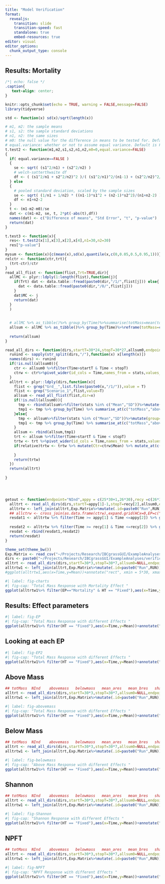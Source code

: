 ```yaml
---
title: "Model Verification"
format:
  revealjs:
    transition: slide
    transition-speed: fast
    standalone: true
    embed-resources: true
editor: visual
editor_options: 
  chunk_output_type: console
---
```


## Results: Mortality


```css
/*| echo: false */
.caption{
   text-align: center;
}
```

```r
knitr::opts_chunk$set(echo = TRUE, warning = FALSE,message=FALSE)
library(tidyverse)
```

```r
std <- function(x) sd(x)/sqrt(length(x))

# m1, m2: the sample means
# s1, s2: the sample standard deviations
# n1, n2: the same sizes
# m0: the null value for the difference in means to be tested for. Default is 0. 
# equal.variance: whether or not to assume equal variance. Default is FALSE. 
t.test2 <- function(m1,m2,s1,s2,n1,n2,m0=0,equal.variance=FALSE)
{
  if( equal.variance==FALSE ) 
  {
    se <- sqrt( (s1^2/n1) + (s2^2/n2) )
    # welch-satterthwaite df
    df <- ( (s1^2/n1 + s2^2/n2)^2 )/( (s1^2/n1)^2/(n1-1) + (s2^2/n2)^2/(n2-1) )
  } else
  {
    # pooled standard deviation, scaled by the sample sizes
    se <- sqrt( (1/n1 + 1/n2) * ((n1-1)*s1^2 + (n2-1)*s2^2)/(n1+n2-2) ) 
    df <- n1+n2-2
  }      
  t <- (m1-m2-m0)/se 
  dat <- c(m1-m2, se, t, 2*pt(-abs(t),df))    
  names(dat) <- c("Difference of means", "Std Error", "t", "p-value")
  return(dat) 
}

t.test3 <- function(x){
  res<- t.test2(x[1],x[3],x[2],x[4],n1=30,n2=30)
  res["p-value"]
}
mysum <- function(x){c(mean(x),sd(x),quantile(x,c(0,0.05,0.5,0.95,1)))}
relctr <- function(ctr,trt){
  (trt-ctr)/ctr
}
read_all_flist <- function(flist,Trt=TRUE,dir){
  allMC <- plyr::ldply(1:length(flist),function(j){
    if(Trt) dat <- data.table::fread(paste0(dir,"/1/",flist[j])) else{
      dat <- data.table::fread(paste0(dir,"/0/",flist[j]))
    }
    dat$MC <- j
    return(dat)
  }
  )
  
  
  # allMC %>% as_tibble()%>% group_by(Time)%>%summarise(totMass=mean(totMass))
  allsum <- allMC %>% as_tibble()%>% group_by(Time)%>%reframe(totMass=c(mean(totMass),sd(totMass),quantile(totMass,c(0,0.05,0.5,0.95,1))),stats=c("Mean","SD","Min.", "5th Per.", "Median" ,    "95th Per.", "Max." ),abovemass=mysum(abovemass),belowmass=mysum(belowmass),shannon=mysum(shannon),NInd=mysum(NInd),NPFT=mysum(NPFT))
  
  return(allsum)
}

read_all_dirs <- function(dirs,startT=30*24,stopT=30*27,allsum0,endpoint="totMass",relative=TRUE){
  runind <- sapply(str_split(dirs,"/"),function(x) x[length(x)])
  names(dirs) <- runind
  if(!is.null(allsum0)){
    ctr <- allsum0 %>%filter(Time>startT & Time < stopT)
    ctrw <- ctr%>%pivot_wider(id_cols = Time,names_from = stats,values_from = endpoint)
  }
  alltrt <- plyr::ldply(dirs,function(x){
    flist <- grep("Grd__",list.files(paste0(x,"/1/")),value = T)
    flist <- grep("Scenario_1",flist,value=T)
    allsum <- read_all_flist(flist,dir=x)
    if(!is.null(allsum0)){
      tmp <- rbind(allsum%>%filter(stats %in% c("Mean","SD"))%>%mutate(group="TRT"),allsum0%>%filter(stats %in% c("Mean","SD"))%>%mutate(group="CTR"))
      tmp1 <- tmp %>% group_by(Time) %>% summarise_at(c("totMass","abovemass","belowmass","shannon","NInd","NPFT"),~t.test3(.x))%>%mutate(stats="p-value") %>% relocate(stats,.after = totMass)
    }else{
      tmp <- allsum%>%filter(stats %in% c("Mean","SD"))%>%mutate(group="TRT")
      tmp1 <- tmp %>% group_by(Time) %>% summarise_at(c("totMass","abovemass","belowmass","shannon","NInd","NPFT"),~t.test3(.x))%>%mutate(stats="p-value") %>% relocate(stats,.after = totMass)
    }
    allsum <- rbind(allsum,tmp1)
    trt <- allsum %>%filter(Time>startT & Time < stopT)
    trtw <- trt %>%pivot_wider(id_cols = Time,names_from = stats,values_from = endpoint)
    if(relative)trtw <- trtw %>% mutate(Ctr=ctrw$Mean) %>% mutate_at(c("Mean","5th Per.", "95th Per."),~relctr(.x,ctr=Ctr)) else{
      
    }
    return(trtw)
  })
  return(alltrt)
  
}




getout <- function(endpoint="NInd",appy = c(25*30+1,26*30),recy =c(26*30+1,27*30),allsum0,dirs,Exp.Matrix){
  alltrt <- read_all_dirs(dirs,startT=appy[1]-1,stopT=recy[2],allsum0,endpoint=endpoint)
  alltrtw <- left_join(alltrt,Exp.Matrix%>%mutate(.id=paste0("Run",RUN)))
  ## allctrw <- cross_join(as.data.frame(ctrw),expand.grid(HCx=0,EP=c("Biomass","Mortality"),PCommunity="Calthion.txt"))
  resdat1 <- alltrtw %>% filter(Time >= appy[1] & Time <=appy[2]) %>% group_by(HCx,EP,PCommunity,HT) %>% summarise(meandiff=mean(Mean),maxdiff=min(Mean),pval=sum(`p-value`<0.01)) %>% pivot_longer(cols = c(meandiff,maxdiff),names_to = "Yearly average")%>%mutate(Year="Application")
  
  resdat2 <- alltrtw %>% filter(Time >= recy[1] & Time <=recy[2]) %>% group_by(HCx,EP,PCommunity,HT) %>% summarise(meandiff=mean(Mean),maxdiff=min(Mean),pval=sum(`p-value`<0.01)) %>% pivot_longer(cols = c(meandiff,maxdiff),names_to = "Yearly average")%>%mutate(Year="Recovery")
  resdat <- rbind(resdat1,resdat2)
  return(resdat)
}
```

```r
theme_set(theme_bw())
Exp.Matrix <- read_csv("~/Projects/Research/IBCgrassGUI/ExampleAnalyses/verification/Exp.Matrix.csv")
dirs <- paste0("~/Projects/Research/IBCgrassGUI/ExampleAnalyses/verification/Run",c(1:5,7:22))
alltrt <- read_all_dirs(dirs,startT=30*3,stopT=30*7,allsum0=NULL,endpoint="totMass",relative = FALSE)
alltrtw1 <- left_join(alltrt,Exp.Matrix%>%mutate(.id=paste0("Run",RUN)))
#ggplot(alltrtw1,aes(x=Time,y=Mean))+annotate("rect", xmin = 5*30, xmax = 6*30, ymin = -Inf, ymax = Inf,alpha = .1,fill = "blue")+geom_line(aes(x=Time,y=Mean,col=EP))+geom_point(aes(x=Time,y=Mean,col=EP))+geom_ribbon(aes(ymin=`5th Per.`,ymax=`95th Per.`,fill=factor(HCx)),alpha=0.1)+facet_grid(EP~HT)+ylab("Total Mass")
```

```r
#| label: fig-charts
#| fig-cap: "Total Mass Response with Mortality Effect "
ggplot(alltrtw1%>% filter(EP=="Mortality" & HT == "Fixed"),aes(x=Time,y=Mean))+annotate("rect", xmin = 5*30, xmax = 6*30, ymin = -Inf, ymax = Inf,alpha = .1,fill = "blue")+geom_line(aes(x=Time,y=Mean,col=factor(HCx)))+geom_point(aes(x=Time,y=Mean,col=factor(HCx)))+geom_ribbon(aes(ymin=`5th Per.`,ymax=`95th Per.`,fill=factor(HCx)),alpha=0.1)+facet_grid(HT~.)+ylab("Total Mass")+xlim(c(120,200))+ggtitle("Looking at Mortality Alone")+labs(color="Sensitivity Level",fill="Sensitivity Level")
```

## Results: Effect parameters

```r
#| label: fig-EP
#| fig-cap: "Total Mass Response with different Effects "
ggplot(alltrtw1%>% filter(HT == "Fixed"),aes(x=Time,y=Mean))+annotate("rect", xmin = 5*30, xmax = 6*30, ymin = -Inf, ymax = Inf,alpha = .1,fill = "blue")+geom_line(aes(x=Time,y=Mean,col=factor(EP)))+geom_point(aes(x=Time,y=Mean,col=factor(EP)))+geom_ribbon(aes(ymin=`5th Per.`,ymax=`95th Per.`,fill=factor(EP)),alpha=0.1)+facet_grid(HCx~.)+ylab("Total Mass")+xlim(c(120,200))+ggtitle("Sensitivity: 0.05 vs. 0.95")
```

## Looking at each EP

```r
#| label: fig-EP2
#| fig-cap: "Total Mass Response with different Effects "
ggplot(alltrtw1%>% filter(HT == "Fixed"),aes(x=Time,y=Mean))+annotate("rect", xmin = 5*30, xmax = 6*30, ymin = -Inf, ymax = Inf,alpha = .1,fill = "blue")+geom_line(aes(x=Time,y=Mean,col=factor(HCx)))+geom_point(aes(x=Time,y=Mean,col=factor(HCx)))+geom_ribbon(aes(ymin=`5th Per.`,ymax=`95th Per.`,fill=factor(HCx)),alpha=0.1)+facet_wrap(EP~.)+ylab("Total Mass")+xlim(c(120,200))+ggtitle("Sensitivity==0.05 vs. 0.95")+labs(color="Sensitivity Level",fill="Sensitivity Level")
```

## Above Mass

```r
## totMass	NInd	abovemass	belowmass	mean_ares	mean_bres	shannon	meanShannon	NPFT	meanNPFT	Cutted	NNonClonal	NClonal	mean_generation	mean_genet_size	NGenets
alltrt <- read_all_dirs(dirs,startT=30*3,stopT=30*7,allsum0=NULL,endpoint="abovemass",relative = FALSE)
alltrtw1 <- left_join(alltrt,Exp.Matrix%>%mutate(.id=paste0("Run",RUN)))
```

```r
#| label: fig-abovemass
#| fig-cap: "Total Mass Response with different Effects "
ggplot(alltrtw1%>% filter(HT == "Fixed"),aes(x=Time,y=Mean))+annotate("rect", xmin = 5*30, xmax = 6*30, ymin = -Inf, ymax = Inf,alpha = .1,fill = "blue")+geom_line(aes(x=Time,y=Mean,col=factor(HCx)))+geom_point(aes(x=Time,y=Mean,col=factor(HCx)))+geom_ribbon(aes(ymin=`5th Per.`,ymax=`95th Per.`,fill=factor(HCx)),alpha=0.1)+facet_wrap(EP~.)+ylab("Above Mass")+xlim(c(120,200))+ggtitle("Sensitivity==0.05 vs. 0.95")+labs(color="Sensitivity Level",fill="Sensitivity Level")
```

## Below Mass

```r
## totMass	NInd	abovemass	belowmass	mean_ares	mean_bres	shannon	meanShannon	NPFT	meanNPFT	Cutted	NNonClonal	NClonal	mean_generation	mean_genet_size	NGenets
alltrt <- read_all_dirs(dirs,startT=30*3,stopT=30*7,allsum0=NULL,endpoint="belowmass",relative = FALSE)
alltrtw1 <- left_join(alltrt,Exp.Matrix%>%mutate(.id=paste0("Run",RUN)))
```

```r
#| label: fig-belowmass
#| fig-cap: "Above Mass Response with different Effects "
ggplot(alltrtw1%>% filter(HT == "Fixed"),aes(x=Time,y=Mean))+annotate("rect", xmin = 5*30, xmax = 6*30, ymin = -Inf, ymax = Inf,alpha = .1,fill = "blue")+geom_line(aes(x=Time,y=Mean,col=factor(HCx)))+geom_point(aes(x=Time,y=Mean,col=factor(HCx)))+geom_ribbon(aes(ymin=`5th Per.`,ymax=`95th Per.`,fill=factor(HCx)),alpha=0.1)+facet_wrap(EP~.)+ylab("Below Mass")+xlim(c(120,200))+ggtitle("Sensitivity: 0.05 vs. 0.95")+labs(color="Sensitivity Level",fill="Sensitivity Level")
```

## Shannon

```r
## totMass	NInd	abovemass	belowmass	mean_ares	mean_bres	shannon	meanShannon	NPFT	meanNPFT	Cutted	NNonClonal	NClonal	mean_generation	mean_genet_size	NGenets
alltrt <- read_all_dirs(dirs,startT=30*3,stopT=30*7,allsum0=NULL,endpoint="shannon",relative = FALSE)
alltrtw1 <- left_join(alltrt,Exp.Matrix%>%mutate(.id=paste0("Run",RUN)))
```

```r
#| label: fig-Shannon
#| fig-cap: "Shannon Response with different Effects "
ggplot(alltrtw1%>% filter(HT == "Fixed"),aes(x=Time,y=Mean))+annotate("rect", xmin = 5*30, xmax = 6*30, ymin = -Inf, ymax = Inf,alpha = .1,fill = "blue")+geom_line(aes(x=Time,y=Mean,col=factor(HCx)))+geom_point(aes(x=Time,y=Mean,col=factor(HCx)))+geom_ribbon(aes(ymin=`5th Per.`,ymax=`95th Per.`,fill=factor(HCx)),alpha=0.1)+facet_wrap(EP~.)+ylab("Shannon")+xlim(c(120,200))+ggtitle("Sensitivity==0.05 vs. 0.95")+labs(color="Sensitivity Level",fill="Sensitivity Level")
```

## NPFT

```r
## totMass	NInd	abovemass	belowmass	mean_ares	mean_bres	shannon	meanShannon	NPFT	meanNPFT	Cutted	NNonClonal	NClonal	mean_generation	mean_genet_size	NGenets
alltrt <- read_all_dirs(dirs,startT=30*3,stopT=30*7,allsum0=NULL,endpoint="NPFT",relative = FALSE)
alltrtw1 <- left_join(alltrt,Exp.Matrix%>%mutate(.id=paste0("Run",RUN)))
```

```r
#| label: fig-NPFT
#| fig-cap: "NPFT Response with different Effects "
ggplot(alltrtw1%>% filter(HT == "Fixed"),aes(x=Time,y=Mean))+annotate("rect", xmin = 5*30, xmax = 6*30, ymin = -Inf, ymax = Inf,alpha = .1,fill = "blue")+geom_line(aes(x=Time,y=Mean,col=factor(HCx)))+geom_point(aes(x=Time,y=Mean,col=factor(HCx)))+geom_ribbon(aes(ymin=`5th Per.`,ymax=`95th Per.`,fill=factor(HCx)),alpha=0.1)+facet_wrap(EP~.)+ylab("NPFT")+xlim(c(120,200))+ggtitle("Sensitivity: 0.05 vs. 0.95")+labs(color="Sensitivity Level",fill="Sensitivity Level")
```
